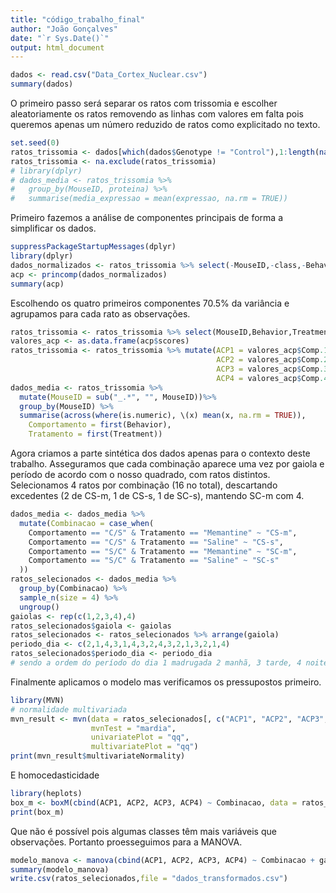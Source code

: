 ```yaml
---
title: "código_trabalho_final"
author: "João Gonçalves"
date: "`r Sys.Date()`"
output: html_document
---
```


```r
dados <- read.csv("Data_Cortex_Nuclear.csv")
summary(dados)
```

O primeiro passo será separar os ratos com trissomia e escolher aleatoriamente os ratos removendo as linhas com valores em falta pois queremos apenas um número reduzido de ratos como explicitado no texto.

```r
set.seed(0)
ratos_trissomia <- dados[which(dados$Genotype != "Control"),1:length(names(dados))]
ratos_trissomia <- na.exclude(ratos_trissomia)
# library(dplyr)
# dados_media <- ratos_trissomia %>%
#   group_by(MouseID, proteina) %>%
#   summarise(media_expressao = mean(expressao, na.rm = TRUE))
```
Primeiro fazemos a análise de componentes principais de forma a simplificar os dados.

```r
suppressPackageStartupMessages(dplyr)
library(dplyr)
dados_normalizados <- ratos_trissomia %>% select(-MouseID,-class,-Behavior,-Treatment,-Genotype) %>% scale()
acp <- princomp(dados_normalizados)
summary(acp)
```
Escolhendo os quatro primeiros componentes 70.5% da variância e agrupamos para cada rato as observações.
```r
ratos_trissomia <- ratos_trissomia %>% select(MouseID,Behavior,Treatment) 
valores_acp <- as.data.frame(acp$scores)
ratos_trissomia <- ratos_trissomia %>% mutate(ACP1 = valores_acp$Comp.1,
                                              ACP2 = valores_acp$Comp.2,
                                              ACP3 = valores_acp$Comp.3,
                                              ACP4 = valores_acp$Comp.4)
dados_media <- ratos_trissomia %>%
  mutate(MouseID = sub("_.*", "", MouseID))%>%
  group_by(MouseID) %>% 
  summarise(across(where(is.numeric), \(x) mean(x, na.rm = TRUE)),
    Comportamento = first(Behavior),
    Tratamento = first(Treatment))
```
Agora criamos a parte sintética dos dados apenas para o contexto deste trabalho. Asseguramos que cada combinação aparece uma vez por gaiola e período de acordo com o nosso quadrado, com ratos distintos. Selecionamos 4 ratos por combinação (16 no total), descartando excedentes (2 de CS-m, 1 de CS-s, 1 de SC-s), mantendo SC-m com 4.
```r
dados_media <- dados_media %>%
  mutate(Combinacao = case_when(
    Comportamento == "C/S" & Tratamento == "Memantine" ~ "CS-m",
    Comportamento == "C/S" & Tratamento == "Saline" ~ "CS-s",
    Comportamento == "S/C" & Tratamento == "Memantine" ~ "SC-m",
    Comportamento == "S/C" & Tratamento == "Saline" ~ "SC-s"
  ))
ratos_selecionados <- dados_media %>%
  group_by(Combinacao) %>%
  sample_n(size = 4) %>%
  ungroup()
gaiolas <- rep(c(1,2,3,4),4)
ratos_selecionados$gaiola <- gaiolas
ratos_selecionados <- ratos_selecionados %>% arrange(gaiola)
periodo_dia <- c(2,1,4,3,1,4,3,2,4,3,2,1,3,2,1,4)
ratos_selecionados$periodo_dia <- periodo_dia
# sendo a ordem do período do dia 1 madrugada 2 manhã, 3 tarde, 4 noite.
```
Finalmente aplicamos o modelo mas verificamos os pressupostos primeiro.
```r
library(MVN)
# normalidade multivariada
mvn_result <- mvn(data = ratos_selecionados[, c("ACP1", "ACP2", "ACP3", "ACP4")], 
                  mvnTest = "mardia", 
                  univariatePlot = "qq", 
                  multivariatePlot = "qq")
print(mvn_result$multivariateNormality)
```
E homocedasticidade
```r
library(heplots)
box_m <- boxM(cbind(ACP1, ACP2, ACP3, ACP4) ~ Combinacao, data = ratos_selecionados)
print(box_m)
```
Que não é possível pois algumas classes têm mais variáveis que observações. Portanto proesseguimos para a MANOVA.

```r
modelo_manova <- manova(cbind(ACP1, ACP2, ACP3, ACP4) ~ Combinacao + gaiola + periodo_dia, data = ratos_selecionados)
summary(modelo_manova)
write.csv(ratos_selecionados,file = "dados_transformados.csv")
```


